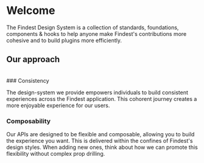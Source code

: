 
<Meta title="Getting Started/Welcome" />

<div style={{ padding: '1rem' }} />

# Welcome

The Findest Design System is a collection of standards, foundations, components & hooks to help anyone make Findest's
contributions more cohesive and to build plugins more efficiently.

## Our approach

<br />
### Consistency

The design-system we provide empowers individuals to build consistent experiences across the Findest application. This
cohorent journey creates a more enjoyable experience for our users.

### Composability

Our APIs are designed to be flexible and composable, allowing you to build the experience you want. This is delivered
within the confines of Findest's design styles. When adding new ones, think about how we can promote this flexibility
without complex prop drilling.


